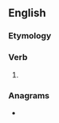 ==English==

===Etymology===
{{suffix|en|perish|est}}

===Verb===
{{head|en|verb form}}

# {{en-archaic second-person singular of|perish|lang=en}}

===Anagrams===
* {{anagrams|en|a=eehiprsst|spherites}}